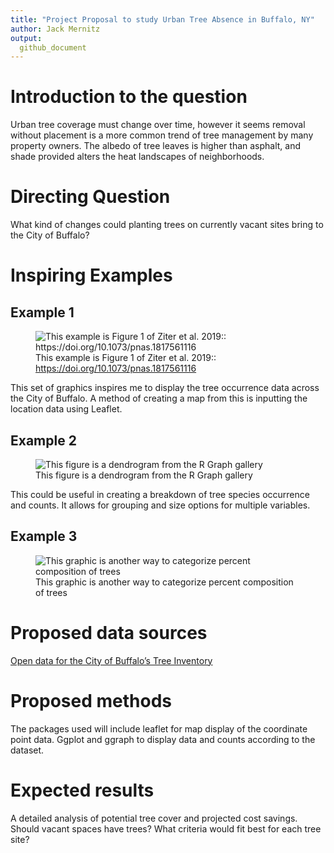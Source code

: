 ```yaml
---
title: "Project Proposal to study Urban Tree Absence in Buffalo, NY"
author: Jack Mernitz
output: 
  github_document
---
```


# Introduction to the question

Urban tree coverage must change over time, however it seems removal without placement is a more common trend of tree management by many property owners. The albedo of tree leaves is higher than asphalt, and shade provided alters the heat landscapes of neighborhoods.

# Directing Question

What kind of changes could planting trees on currently vacant sites bring to the City of Buffalo?

# Inspiring Examples

## Example 1

![This example is Figure 1 of Ziter et al. 2019:: <https://doi.org/10.1073/pnas.1817561116>](pnas.1817561116fig01.jpeg)

This set of graphics inspires me to display the tree occurrence data across the City of Buffalo. A method of creating a map from this is inputting the location data using Leaflet.

## Example 2

![This figure is a dendrogram from the R Graph gallery](dendroexample.png)

This could be useful in creating a breakdown of tree species occurrence and counts. It allows for grouping and size options for multiple variables.

## Example 3

![This graphic is another way to categorize percent composition of trees](Urban-forest-species-composition-as-a-percentage-of-all-trees-Philadelphia-2012.png)

# Proposed data sources

[<i class="fa fa-file-code-o fa-1x" aria-hidden="true"></i> Open data for the City of Buffalo's Tree Inventory](https://data.buffalony.gov/Quality-of-Life/Tree-Inventory/n4ni-uuec/data)

# Proposed methods

The packages used will include leaflet for map display of the coordinate point data. Ggplot and ggraph to display data and counts according to the dataset.

# Expected results

A detailed analysis of potential tree cover and projected cost savings. Should vacant spaces have trees? What criteria would fit best for each tree site?
